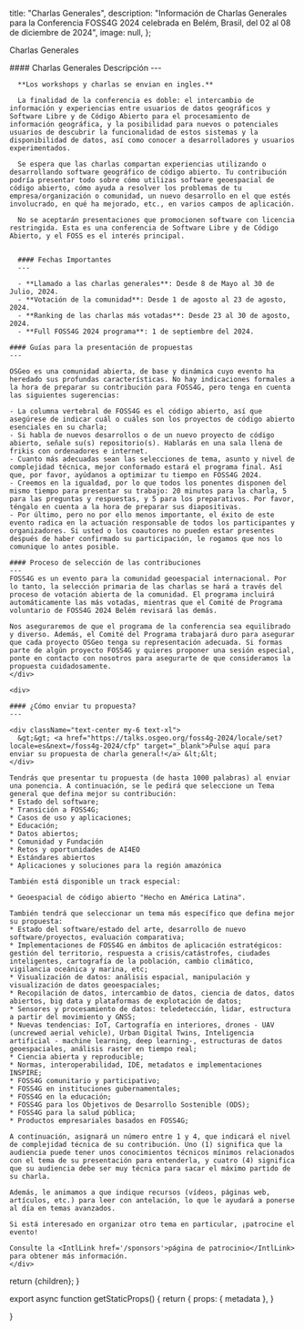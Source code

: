 
  title: "Charlas Generales",
  description: "Información de Charlas Generales para la Conferencia FOSS4G 2024 celebrada en Belém, Brasil, del 02 al 08 de diciembre de 2024",
  image: null,
};

<Heading color="orange" bubble>Charlas Generales</Heading>


<div className="grid space-y-4 mt-4">
  <div className="grid md:grid-cols-2 gap-4">  
    <div className="">
      #### Charlas Generales Descripción
      ---

      **Los workshops y charlas se envian en ingles.**

      La finalidad de la conferencia es doble: el intercambio de información y experiencias entre usuarios de datos geográficos y Software Libre y de Código Abierto para el procesamiento de información geográfica, y la posibilidad para nuevos o potenciales usuarios de descubrir la funcionalidad de estos sistemas y la disponibilidad de datos, así como conocer a desarrolladores y usuarios experimentados.

      Se espera que las charlas compartan experiencias utilizando o desarrollando software geográfico de código abierto. Tu contribución podría presentar todo sobre cómo utilizas software geoespacial de código abierto, cómo ayuda a resolver los problemas de tu empresa/organización o comunidad, un nuevo desarrollo en el que estés involucrado, en qué ha mejorado, etc., en varios campos de aplicación.

      No se aceptarán presentaciones que promocionen software con licencia restringida. Esta es una conferencia de Software Libre y de Código Abierto, y el FOSS es el interés principal.


      #### Fechas Importantes
      ---

      - **Llamado a las charlas generales**: Desde 8 de Mayo al 30 de Julio, 2024.
      - **Votación de la comunidad**: Desde 1 de agosto al 23 de agosto, 2024.
      - **Ranking de las charlas más votadas**: Desde 23 al 30 de agosto, 2024.
      - **Full FOSS4G 2024 programa**: 1 de septiembre del 2024.

    #### Guías para la presentación de propuestas
    ---

    OSGeo es una comunidad abierta, de base y dinámica cuyo evento ha heredado sus profundas características. No hay indicaciones formales a la hora de preparar su contribución para FOSS4G, pero tenga en cuenta las siguientes sugerencias:

    - La columna vertebral de FOSS4G es el código abierto, así que asegúrese de indicar cuál o cuáles son los proyectos de código abierto esenciales en su charla;
    - Si habla de nuevos desarrollos o de un nuevo proyecto de código abierto, señale su(s) repositorio(s). Hablarás en una sala llena de frikis con ordenadores e internet.
    - Cuanto más adecuadas sean las selecciones de tema, asunto y nivel de complejidad técnica, mejor conformado estará el programa final. Así que, por favor, ayúdanos a optimizar tu tiempo en FOSS4G 2024.
    - Creemos en la igualdad, por lo que todos los ponentes disponen del mismo tiempo para presentar su trabajo: 20 minutos para la charla, 5 para las preguntas y respuestas, y 5 para los preparativos. Por favor, téngalo en cuenta a la hora de preparar sus diapositivas.
    - Por último, pero no por ello menos importante, el éxito de este evento radica en la actuación responsable de todos los participantes y organizadores. Si usted o los coautores no pueden estar presentes después de haber confirmado su participación, le rogamos que nos lo comunique lo antes posible.

    #### Proceso de selección de las contribuciones
    ---
    FOSS4G es un evento para la comunidad geoespacial internacional. Por lo tanto, la selección primaria de las charlas se hará a través del proceso de votación abierta de la comunidad. El programa incluirá automáticamente las más votadas, mientras que el Comité de Programa voluntario de FOSS4G 2024 Belém revisará las demás.

    Nos aseguraremos de que el programa de la conferencia sea equilibrado y diverso. Además, el Comité del Programa trabajará duro para asegurar que cada proyecto OSGeo tenga su representación adecuada. Si formas parte de algún proyecto FOSS4G y quieres proponer una sesión especial, ponte en contacto con nosotros para asegurarte de que consideramos la propuesta cuidadosamente.
    </div>

    <div>

    #### ¿Cómo enviar tu propuesta?
    ---

    <div className="text-center my-6 text-xl">
      &gt;&gt; <a href="https://talks.osgeo.org/foss4g-2024/locale/set?locale=es&next=/foss4g-2024/cfp" target="_blank">Pulse aquí para enviar su propuesta de charla general!</a> &lt;&lt;
    </div>

    Tendrás que presentar tu propuesta (de hasta 1000 palabras) al enviar una ponencia. A continuación, se le pedirá que seleccione un Tema general que defina mejor su contribución:
    * Estado del software;
    * Transición a FOSS4G;
    * Casos de uso y aplicaciones;
    * Educación;
    * Datos abiertos;
    * Comunidad y Fundación
    * Retos y oportunidades de AI4EO
    * Estándares abiertos
    * Aplicaciones y soluciones para la región amazónica

    También está disponible un track especial:

    * Geoespacial de código abierto "Hecho en América Latina".

    También tendrá que seleccionar un tema más específico que defina mejor su propuesta:
    * Estado del software/estado del arte, desarrollo de nuevo software/proyectos, evaluación comparativa;
    * Implementaciones de FOSS4G en ámbitos de aplicación estratégicos: gestión del territorio, respuesta a crisis/catástrofes, ciudades inteligentes, cartografía de la población, cambio climático, vigilancia oceánica y marina, etc;
    * Visualización de datos: análisis espacial, manipulación y visualización de datos geoespaciales;
    * Recopilación de datos, intercambio de datos, ciencia de datos, datos abiertos, big data y plataformas de explotación de datos;
    * Sensores y procesamiento de datos: teledetección, lidar, estructura a partir del movimiento y GNSS;
    * Nuevas tendencias: IoT, Cartografía en interiores, drones - UAV (uncrewed aerial vehicle), Urban Digital Twins, Inteligencia artificial - machine learning, deep learning-, estructuras de datos geoespaciales, análisis raster en tiempo real;
    * Ciencia abierta y reproducible;
    * Normas, interoperabilidad, IDE, metadatos e implementaciones INSPIRE;
    * FOSS4G comunitario y participativo;
    * FOSS4G en instituciones gubernamentales;
    * FOSS4G en la educación;
    * FOSS4G para los Objetivos de Desarrollo Sostenible (ODS);
    * FOSS4G para la salud pública;
    * Productos empresariales basados en FOSS4G;

    A continuación, asignará un número entre 1 y 4, que indicará el nivel de complejidad técnica de su contribución. Uno (1) significa que la audiencia puede tener unos conocimientos técnicos mínimos relacionados con el tema de su presentación para entenderla, y cuatro (4) significa que su audiencia debe ser muy técnica para sacar el máximo partido de su charla.

    Además, le animamos a que indique recursos (vídeos, páginas web, artículos, etc.) para leer con antelación, lo que le ayudará a ponerse al día en temas avanzados.

    Si está interesado en organizar otro tema en particular, ¡patrocine el evento!

    Consulte la <IntlLink href='/sponsors'>página de patrocinio</IntlLink> para obtener más información.
    </div>
  </div>
</div>


  return <MdxLayout metadata={metadata}>{children}</MdxLayout>;
}

export async function getStaticProps() {
  return {
    props: {
      metadata
    },
  }

}
